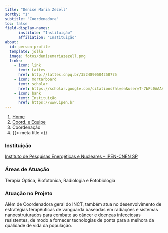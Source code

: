 ```yaml
---
title: "Denise Maria Zezell"
sortby: "1"
subtitle: "Coordenadora"
toc: false
field-display-names:
      institute: "Instituição"
      affiliation: "Instituição"
about:
  id: person-profile
  template: jolla
  image: fotos/denisemariazezell.png
  links:
    - icon: link
      text: Lattes
      href: http://lattes.cnpq.br/3524890504250775
    - icon: mortarboard
      text: scholar
      href: https://scholar.google.com/citations?hl=en&user=T-7bPc0AAAAJ
    - icon: bank
      text: Instituição
      href: https://www.ipen.br
---
```



```{=html}
<nav aria-label="breadcrumb">
  <ol class="breadcrumb">
    <li class="breadcrumb-item"><a href="../../index.html">Home</a></li>
    <li class="breadcrumb-item"><a href="../coord-equipe.html">Coord. e Equipe</a></li>
    <li class="breadcrumb-item active">Coordenação</li>
    <li class="breadcrumb-item active" aria-current="page">{{< meta title >}}</li>
  </ol>
</nav>
```

:::{#person-profile}
:::

### Instituição

[Instituto de Pesquisas Energéticas e Nucleares -- IPEN-CNEN,SP](https://www.ipen.br)

### Áreas de Atuação

Terapia Óptica, Biofotônica, Radiologia e Fotobiologia

### Atuação no Projeto 

Além de Coordenadora geral do INCT, também atua no desenvolvimento de estratégias terapêuticas de vanguarda baseadas em radiações e sistemas nanoestruturados para combate ao câncer e doenças infecciosas resistentes, de modo a fornecer tecnologias de ponta para a melhora da qualidade de vida da população.


